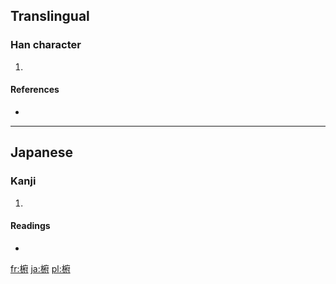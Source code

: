 ==Translingual==

===Han character===
{{Han char|rn=75|rad=木|as=08|sn=12|four=|canj=木戈人戈 (DIOI)}}

# {{defn|Han|sort=木08}}

====References====
* {{Han ref|kx=0537.131|hdz=21236.131|uh=6928|ud=26920}}

----

==Japanese==

===Kanji===
{{ja-kanji|grade=|rs=木08}}

# {{defn|lang=ja|sort=木08}}

====Readings====
* {{ja-readings|on=|kun=[[たふ]] (tafu), [[たぶ]] (tabu)}}

[[fr:椨]]
[[ja:椨]]
[[pl:椨]]